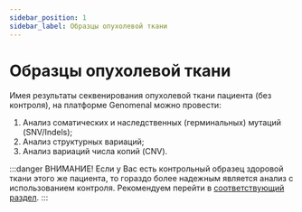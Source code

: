 ```yaml
---
sidebar_position: 1
sidebar_label: Образцы опухолевой ткани
---
```


# Образцы опухолевой ткани

Имея результаты секвенирования опухолевой ткани пациента (без контроля), на платформе Genomenal можно провести:
1. Анализ соматических и наследственных (герминальных) мутаций (SNV/Indels);
2. Анализ структурных вариаций;
3. Анализ вариаций числа копий (CNV).


<SectionDef sample_type="образец или образцы опухолевой ткани (без контроля)" />

:::danger ВНИМАНИЕ!
Если у Вас есть контрольный образец здоровой ткани этого же пациента, то гораздо более надежным является анализ
с использованием контроля. Рекомендуем перейти в [соответствующий раздел](/uploading-samples/tumor-normal/TN-sample).
:::
